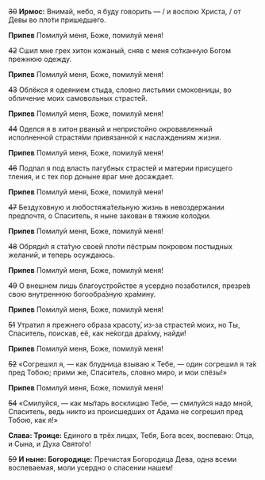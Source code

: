 ~~30~~ **Ирмос:** Внимай, небо, я буду говорить — / и воспою Христа, / от Девы во пло́ти пришедшего.

**Припев** Помилуй меня, Боже, помилуй меня!

~~42~~ Сшил мне грех хитон кожаный, сняв с меня со́тканную Богом прежнюю одежду.

**Припев** Помилуй меня, Боже, помилуй меня!

~~43~~ Облёкся я одеянием стыда, словно листьями смоковницы, во обличение моих самовольных страсте́й.

**Припев** Помилуй меня, Боже, помилуй меня!

~~44~~ Оделся я в хитон рваный и непристойно окровавленный исполненной страстя́ми привязанной к наслаждениям жизни.

**Припев** Помилуй меня, Боже, помилуй меня!

~~46~~ Подпал я под власть пагубных страстей и материи присущего тления, и с тех пор доныне враг мне досаждает.

**Припев** Помилуй меня, Боже, помилуй меня!

~~47~~ Бездуховную и любостяжа́тельную жизнь в невоздержании предпочтя, о Спаситель, я ныне закован в тяжкие коло́дки.

**Припев** Помилуй меня, Боже, помилуй меня!

~~48~~ Обряди́л я ста́тую своей пло́ти пёстрым покровом постыдных желаний, и теперь осуждаюсь.

**Припев** Помилуй меня, Боже, помилуй меня!

~~49~~ О внешнем лишь благоустро́йстве я усердно позаботился, презре́в свою внутреннюю богообра́зную хра́мину.

**Припев** Помилуй меня, Боже, помилуй меня!

~~51~~ Утратил я прежнего образа красоту́, из-за страстей моих, но Ты, Спаситель, поискав, её, как не́когда дра́хму, найди!

**Припев** Помилуй меня, Боже, помилуй меня!

~~52~~ «Согрешил я, — как блудница взываю к Тебе, — один согрешил я та́к пред Тобою; прими же, Спаситель, словно миро, и мои слёзы!»

**Припев** Помилуй меня, Боже, помилуй меня!

~~54~~ «Смилуйся, — как мы́тарь восклицаю Тебе, — смилуйся надо мной, Спаситель, ведь никто из происшедших от Адама не согрешил пред Тобою, как я!»

**Слава: Троице:** Единого в трёх лицах, Тебя, Бога всех, воспеваю: Отца, и Сына, и Духа Свято́го!

~~59~~ **И ныне: Богородице:** Пречистая Богородица Дева, одна всеми воспеваемая, моли усердно о спасении нашем!
